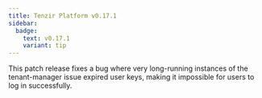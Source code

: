 ```yaml
---
title: Tenzir Platform v0.17.1
sidebar:
  badge:
    text: v0.17.1
    variant: tip
---
```


This patch release fixes a bug where very long-running instances of the
tenant-manager issue expired user keys, making it impossible for users to log
in successfully.
